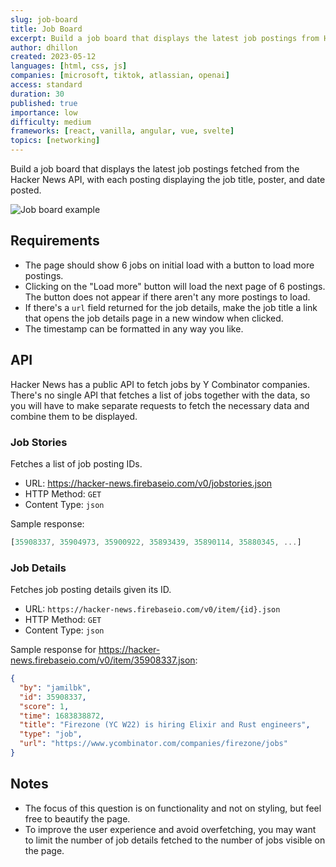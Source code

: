 ```yaml
---
slug: job-board
title: Job Board
excerpt: Build a job board that displays the latest job postings from Hacker News
author: dhillon
created: 2023-05-12
languages: [html, css, js]
companies: [microsoft, tiktok, atlassian, openai]
access: standard
duration: 30
published: true
importance: low
difficulty: medium
frameworks: [react, vanilla, angular, vue, svelte]
topics: [networking]
---
```


Build a job board that displays the latest job postings fetched from the Hacker News API, with each posting displaying the job title, poster, and date posted.

![Job board example](/img/questions/job-board/job-board-example.png)

## Requirements

- The page should show 6 jobs on initial load with a button to load more postings.
- Clicking on the "Load more" button will load the next page of 6 postings. The button does not appear if there aren't any more postings to load.
- If there's a `url` field returned for the job details, make the job title a link that opens the job details page in a new window when clicked.
- The timestamp can be formatted in any way you like.

## API

Hacker News has a public API to fetch jobs by Y Combinator companies. There's no single API that fetches a list of jobs together with the data, so you will have to make separate requests to fetch the necessary data and combine them to be displayed.

### Job Stories

Fetches a list of job posting IDs.

- URL: https://hacker-news.firebaseio.com/v0/jobstories.json
- HTTP Method: `GET`
- Content Type: `json`

Sample response:

```js
[35908337, 35904973, 35900922, 35893439, 35890114, 35880345, ...]
```

### Job Details

Fetches job posting details given its ID.

- URL: `https://hacker-news.firebaseio.com/v0/item/{id}.json`
- HTTP Method: `GET`
- Content Type: `json`

Sample response for https://hacker-news.firebaseio.com/v0/item/35908337.json:

```json
{
  "by": "jamilbk",
  "id": 35908337,
  "score": 1,
  "time": 1683838872,
  "title": "Firezone (YC W22) is hiring Elixir and Rust engineers",
  "type": "job",
  "url": "https://www.ycombinator.com/companies/firezone/jobs"
}
```

## Notes

- The focus of this question is on functionality and not on styling, but feel free to beautify the page.
- To improve the user experience and avoid overfetching, you may want to limit the number of job details fetched to the number of jobs visible on the page.
